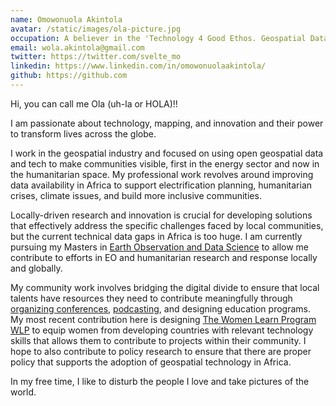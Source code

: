```yaml
---
name: Omowonuola Akintola
avatar: /static/images/ola-picture.jpg
occupation: A believer in the 'Technology 4 Good Ethos. Geospatial Data Analyst.
email: wola.akintola@gmail.com
twitter: https://twitter.com/svelte_mo
linkedin: https://www.linkedin.com/in/omowonuolaakintola/
github: https://github.com
---
```


Hi, you can call me Ola (uh-la or HOLA)!!

I am passionate about technology, mapping, and innovation and their power to transform lives across the globe.

I work in the geospatial industry and focused on using open geospatial data and tech to make communities visible, first in the energy sector and now in the humanitarian space.
My professional work revolves around improving data availability in Africa to support electrification planning, humanitarian crises, climate issues, and build more inclusive communities.

Locally-driven research and innovation is crucial for developing solutions that effectively address the specific challenges faced by local communities, but the current technical 
data gaps in Africa is too huge. I am currently pursuing my Masters in [Earth Observation and Data Science](https://master-cde.eu) to allow me contribute to efforts in EO and humanitarian research and response 
locally and globally. 

My community work involves bridging the digital divide to ensure that local talents have resources they need to contribute meaningfully through [organizing conferences](https://www.youtube.com/@gisfest), 
[podcasting](https://open.spotify.com/show/0LGHyoUC6EIj1T8djbDBne), and designing education programs. My most recent contribution here is designing [The Women Learn Program WLP](https://omowonuola-akintola.github.io/website/projects) 
to equip women from developing countries with relevant technology skills that allows them to contribute to projects within their community. I hope to also contribute to policy research to ensure that there are proper policy that supports 
the adoption of geospatial technology in Africa.

In my free time, I like to disturb the people I love and take pictures of the world. 
